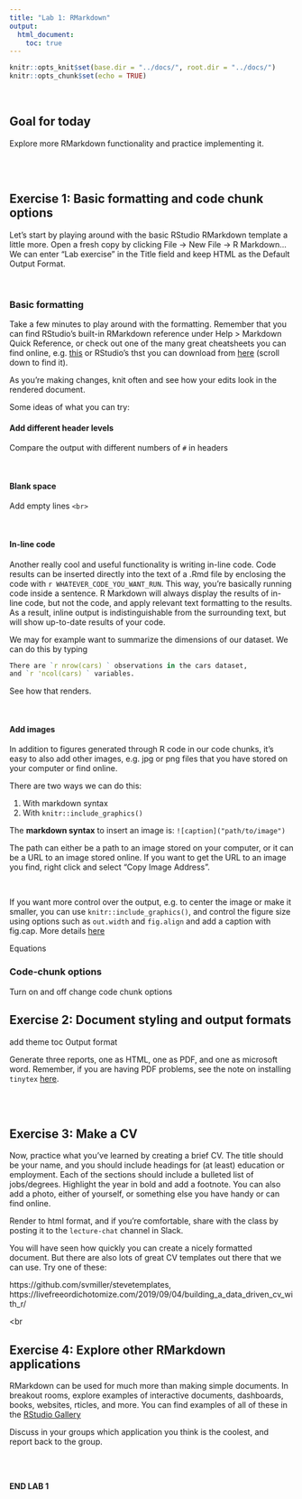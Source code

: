 ```yaml
---
title: "Lab 1: RMarkdown"
output: 
  html_document:
    toc: true
---
```

  
```r
knitr::opts_knit$set(base.dir = "../docs/", root.dir = "../docs/")
knitr::opts_chunk$set(echo = TRUE)
```
<br>

## Goal for today

Explore more RMarkdown functionality and practice implementing it.

<br>
<br>

## Exercise 1: Basic formatting and code chunk options

Let's start by playing around with the basic RStudio RMarkdown template a little more. Open a fresh copy by clicking File -> New File -> R Markdown... We can enter "Lab exercise" in the Title field and keep HTML as the Default Output Format.

<br>

### Basic formatting

Take a few minutes to play around with the formatting. Remember that you can find 
RStudio's built-in RMarkdown reference under Help > Markdown Quick Reference, or check out one of the many great cheatsheets you can find online, e.g. [this](https://github.com/adam-p/markdown-here/wiki/Markdown-Here-Cheatsheet) or RStudio's thst you can download from [here](https://rstudio.com/resources/cheatsheets/) (scroll down to find it).

As you're making changes, knit often and see how your edits look in the rendered document.

Some ideas of what you can try:

#### Add different header levels
Compare the output with different numbers of `#` in headers

<br>

#### Blank space
Add empty lines `<br>`

<br>

#### In-line code
Another really cool and useful functionality is writing in-line code. Code results can be inserted directly into the text of a .Rmd file by enclosing the code with `r WHATEVER_CODE_YOU_WANT_RUN`. This way, you're basically running code inside a sentence. R Markdown will always display the results of in-line code, but not the code, and apply relevant text formatting to the results. As a result, inline output is indistinguishable from the surrounding text, but will show up-to-date results of your code.

We may for example want to summarize the dimensions of our dataset. We can do this by typing

```r
There are `r nrow(cars) ` observations in the cars dataset, 
and `r 'ncol(cars) ` variables.
```

See how that renders.

<br>

#### Add images
In addition to figures generated through R code in our code chunks, it's easy to also add other images, e.g. jpg or png files that you have stored on your computer or find online.

There are two ways we can do this:

1. With markdown syntax
2. With `knitr::include_graphics()`

The **markdown syntax** to insert an image is: `![caption]("path/to/image")`

The path can either be a path to an image stored on your computer, or it can be a URL to an image stored online. If you want to get the URL to an image you find, right click and select "Copy Image Address".

<br>

If you want more control over the output, e.g. to center the image or make it smaller, you can use `knitr::include_graphics()`, and control the figure size using options such as `out.width` and `fig.align` and add a caption with fig.cap. More details [here](http://zevross.com/blog/2017/06/19/tips-and-tricks-for-working-with-images-and-figures-in-r-markdown-documents/)


Equations



### Code-chunk options




Turn on and off change code chunk options



## Exercise 2: Document styling and output formats

add theme
toc
Output format


Generate three reports, one as HTML, one as PDF, and one as microsoft word. Remember, if you are having PDF problems, see the note on installing `tinytex` [here](https://rmd4sci.njtierney.com/installation.html#a-note-on-pdf).


<br>
<br>

## Exercise 3: Make a CV

Now, practice what you’ve learned by creating a brief CV. The title should be your name, and you should include headings for (at least) education or employment. Each of the sections should include a bulleted list of jobs/degrees. Highlight the year in bold and add a footnote. You can also add a photo, either of yourself, or something else you have handy or can find online.

Render to html format, and if you're comfortable, share with the class by posting it to the `lecture-chat` channel in Slack.

You will have seen how quickly you can create a nicely formatted document. But there are also lots of great CV templates out there that we can use. Try one of these:

https://github.com/svmiller/stevetemplates, https://livefreeordichotomize.com/2019/09/04/building_a_data_driven_cv_with_r/


<br
<br>

## Exercise 4: Explore other RMarkdown applications
RMarkdown can be used for much more than making simple documents. In breakout rooms, explore examples of interactive documents, dashboards, books, websites, rticles, and more. You can find examples of all of these in the [RStudio Gallery](https://rmarkdown.rstudio.com/gallery.html)

Discuss in your groups which application you think is the coolest, and report back to the group.

<br>
<br>

**END LAB 1**